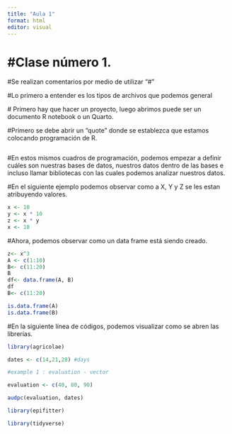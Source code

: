 ---
title: "Aula 1"
format: html
editor: visual
---

# #Clase número 1.

#Se realizan comentarios por medio de utilizar "\#"

#Lo primero a entender es los tipos de archivos que podemos general

\# Primero hay que hacer un proyecto, luego abrimos puede ser un documento R notebook o un Quarto.

#Primero se debe abrir un "quote" donde se establezca que estamos colocando programación de R.

```{r}

```

#En estos mismos cuadros de programación, podemos empezar a definir cuáles son nuestras bases de datos, nuestros datos dentro de las bases e incluso llamar bibliotecas con las cuales podemos analizar nuestros datos.

#En el siguiente ejemplo podemos observar como a X, Y y Z se les estan atribuyendo valores.

```{r}
x <- 10
y <- x * 10
z <- x * y
x <- 10
```

#Ahora, podemos observar como un data frame está siendo creado.

```{r}
z<- x^3
A <- c(1:10)
B<- c(11:20)
B
df<- data.frame(A, B)
df
B<- c(11:20)

is.data.frame(A) 
is.data.frame(B)
```

#En la siguiente línea de códigos, podemos visualizar como se abren las librerías.

```{r}
library(agricolae)

dates <- c(14,21,28) #days

#example 1 : evaluation - vector

evaluation <- c(40, 80, 90)

audpc(evaluation, dates)

library(epifitter)

library(tidyverse)
```
